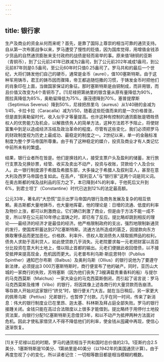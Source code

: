 ```yaml
---
---
---
```

title: 银行家
---




生产及商业的资金从何而来呢？首先，是靠了国际上尊崇的相当可靠的通货支持。自从第一次布匿战争以来，罗马遭受了慢性的贬值，因为国库觉得，用增值金钱添少货品的自然通货膨胀来支付政府的战债是轻而易举的事。原来值1磅铜的亚斯（青铜币），到了公元前241年已跌减为2盎司，到了公元前202年减成1盎司，到公元前87年则是0.5盎司，至公元60年时只值0.25盎司了。罗马共和的最后一个世纪，大将们铸发他们自己的硬币，通常是金币（aurei），值100塞斯特斯。由于这种军用铸币，君王的铸币因而骤降，帝王都追随恺撒的习惯，于铸发金币时把他们的肖象印在上面，当做国家保证的象征。那时塞斯特斯是由铜制成，而非用银，而且价值又改变为4个青铜币了。[1]尼禄把第纳里的银含量从原有量降低为90%，图拉真降低为85%，奥勒留降低为75%，康茂德降到70%，塞普提摩斯（Septimius Severus）降到50%，尼禄把昂里乌（aureus）从1/40磅的金减为1/45，卡拉卡拉（Caracalla）减为1/50，随着这些贬值而来的是一次价格普涨，但是直到奥勒留时代，收入似乎才等量提高。也许这种有控制的通货膨胀是牺牲债权人的优势能力及机会，以解救债务人的简单方法，这种方法若不予阻止，将使财富集中到足以造成经济冻结及政治革命的程度。尽管有这些变化，我们必须把罗马的财政制度视为历史上最成功、最稳定的制度之一。2世纪以来，单一的金融标准制度为整个罗马帝国所尊重。由于有了这种稳定的媒介，投资及商业才有人类记忆中前所未有的繁盛。

结果，银行业者所在皆是。他们是换钱的人，接受支票户头及盈利的储蓄，发行旅行支票及兑换钞票，经管、收买及卖出不动产，投资与收账，贷款给个人及合伙人。此一银行制度源于希腊及希腊东部，大多操之于希腊人及叙利亚人，甚至在意大利及西罗马帝国也复如此。在高卢，“叙利亚人”与“银行家”这两个词是同义词。在奥古斯都的埃及战利品的压力之下，本已降到4%的利率，于他死后又升到6%，到君士坦丁（Constantine）时代已达到12%的法定最高额。

公元33年，著名的“大恐慌”显示出罗马帝国内银行及商务发展及复杂的相互依赖。奥古斯都大量地铸币，也大量地挥霍，他的理论是：日增的流通、低度的利率及物价上涨，都可以刺激商业。它们确已刺激了商业，但是由于方法不能一成不变，所以早在公元前10年停止滥铸之时，即已有了反应。提比略却跳到相反的理论——最经济的经济才是最佳的经济。他严格限制政府的支出，强烈地限制新通货的发行，使国库积蓄达到27亿塞斯特斯。流通方法所造成的匮乏，因提款向东方换取奢侈品而更加恶化。价格跌、利率升、债权人取消债务人赎取抵押品的权利，债务人求助于高利贷人，如此使贷款几乎消失。元老院要求每一元老把财富以高百分比投资在意大利土地上，借以阻止首都的输出。元老们便据此收回借债，以不接受抵押来提高现金，危机因而更大。元老普布利乌斯·斯庇恩特尔（Publius Spinther）通知巴尔布斯（Balbus）及奥利乌斯（Ollius）的银行说他为了要遵守新法律，必须提出3 000万塞斯特斯时，商行便宣布了他的破产。同时，亚历山大城的一家商行的失败，苏特塞斯（因为他们丧失了3艘满载贵重香料的船）与提尔的马克西莫斯（Malchus）一家大染业的马克西莫斯倒闭，而引起了谣言说：罗马马克西莫斯及维博（Vibo）的银行，将因其像上述各商行的大量贷款而告崩溃。等存款人开始对这家银行“挤兑”时，银行便关门大吉。就在当日稍后，另一家更大的佩蒂乌斯（Pettius）兄弟银行，也暂停了付款。几乎在同一时间，传来了新消息：伟大的银行制度业已在里昂、迦太基、科林斯及拜占庭全部失败。罗马的银行接踵关闭。金钱只能在高过合法限度以上很多才能借到。提比略终于用停付土地投资法案，向银行分配1亿塞斯特斯无息借贷3年，和以不动产为抵押两种方法面对危机。因此才使私家借贷人不得不降低他们的利率，使金钱从囤藏中再现，使信心逐渐恢复。



* * *



[1]关于尼禄以后的时期，罗马的通货相当于共和国时总价值的2/3。1亚斯约合2.5美分、1塞斯特斯是10美分、1第纳里是40美分（以1942年的美国通货计算）。由于再度忽视了小的变化，所以读者记住：一切相等数目都是相当模糊的概数。